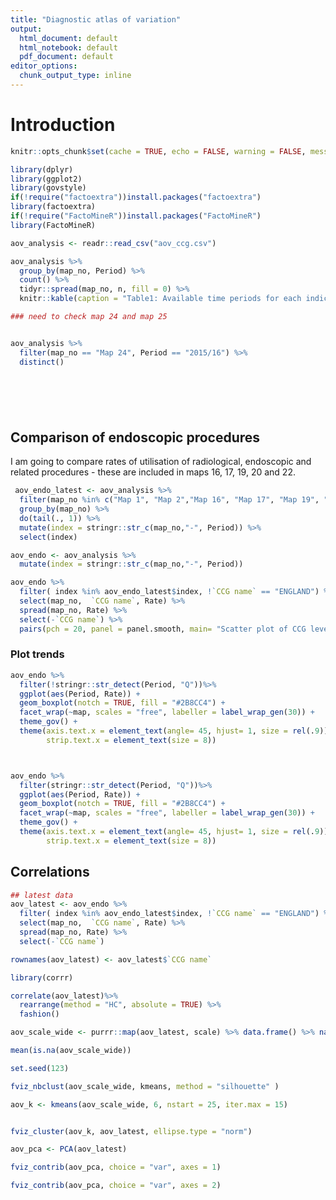 ```yaml
---
title: "Diagnostic atlas of variation"
output:
  html_document: default
  html_notebook: default
  pdf_document: default
editor_options:
  chunk_output_type: inline
---
```


# Introduction

```r
knitr::opts_chunk$set(cache = TRUE, echo = FALSE, warning = FALSE, message = FALSE)

library(dplyr)
library(ggplot2)
library(govstyle)
if(!require("factoextra"))install.packages("factoextra")
library(factoextra)
if(!require("FactoMineR"))install.packages("FactoMineR")
library(FactoMineR)

```





```r

aov_analysis <- readr::read_csv("aov_ccg.csv")

aov_analysis %>%
  group_by(map_no, Period) %>%
  count() %>%
  tidyr::spread(map_no, n, fill = 0) %>%
  knitr::kable(caption = "Table1: Available time periods for each indicator; CCG counts")

### need to check map 24 and map 25


aov_analysis %>%
  filter(map_no == "Map 24", Period == "2015/16") %>%
  distinct()

  





```


## Comparison of endoscopic procedures

I am going to compare rates of utilisation of radiological, endoscopic and related procedures - these are included in maps 16, 17, 19, 20 and 22.



```r
 aov_endo_latest <- aov_analysis %>%
  filter(map_no %in% c("Map 1", "Map 2","Map 16", "Map 17", "Map 19", "Map 20", "Map 22" )) %>%
  group_by(map_no) %>%
  do(tail(., 1)) %>%
  mutate(index = stringr::str_c(map_no,"-", Period)) %>%
  select(index)

aov_endo <- aov_analysis %>%
  mutate(index = stringr::str_c(map_no,"-", Period)) 

aov_endo %>%
  filter( index %in% aov_endo_latest$index, !`CCG name` == "ENGLAND") %>%
  select(map_no,  `CCG name`, Rate) %>%
  spread(map_no, Rate) %>%
  select(-`CCG name`) %>%
  pairs(pch = 20, panel = panel.smooth, main= "Scatter plot of CCG level scanning and endoscopy rates")


```


### Plot trends



```r
aov_endo %>%
  filter(!stringr::str_detect(Period, "Q"))%>%
  ggplot(aes(Period, Rate)) +
  geom_boxplot(notch = TRUE, fill = "#2B8CC4") +
  facet_wrap(~map, scales = "free", labeller = label_wrap_gen(30)) +
  theme_gov() +
  theme(axis.text.x = element_text(angle= 45, hjust= 1, size = rel(.9)), 
        strip.text.x = element_text(size = 8))




```


```r

aov_endo %>%
  filter(stringr::str_detect(Period, "Q"))%>%
  ggplot(aes(Period, Rate)) +
  geom_boxplot(notch = TRUE, fill = "#2B8CC4") +
  facet_wrap(~map, scales = "free", labeller = label_wrap_gen(30)) +
  theme_gov() +
  theme(axis.text.x = element_text(angle= 45, hjust= 1, size = rel(.9)), 
        strip.text.x = element_text(size = 8))

```

## Correlations

```r
## latest data
aov_latest <- aov_endo %>%
  filter( index %in% aov_endo_latest$index, !`CCG name` == "ENGLAND") %>%
  select(map_no,  `CCG name`, Rate) %>%
  spread(map_no, Rate) %>%
  select(-`CCG name`)

rownames(aov_latest) <- aov_latest$`CCG name`

library(corrr)

correlate(aov_latest)%>% 
  rearrange(method = "HC", absolute = TRUE) %>% 
  fashion()

aov_scale_wide <- purrr::map(aov_latest, scale) %>% data.frame() %>% na.omit()

mean(is.na(aov_scale_wide))

set.seed(123)

fviz_nbclust(aov_scale_wide, kmeans, method = "silhouette" )

aov_k <- kmeans(aov_scale_wide, 6, nstart = 25, iter.max = 15)


fviz_cluster(aov_k, aov_latest, ellipse.type = "norm") 

aov_pca <- PCA(aov_latest)

fviz_contrib(aov_pca, choice = "var", axes = 1)

fviz_contrib(aov_pca, choice = "var", axes = 2)


```


